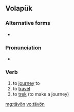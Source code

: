 ==Volapük==

===Alternative forms===
* {{l|vo|tayvoyn}}

===Pronunciation===
* {{IPA|/tɛˈvøn/|lang=vo}}

===Verb===
{{infl|vo|verb}}

# to [[journey]] to
# to [[travel]]
# to [[trek]] (to make a journey)

[[mg:tävön]]
[[vo:tävön]]